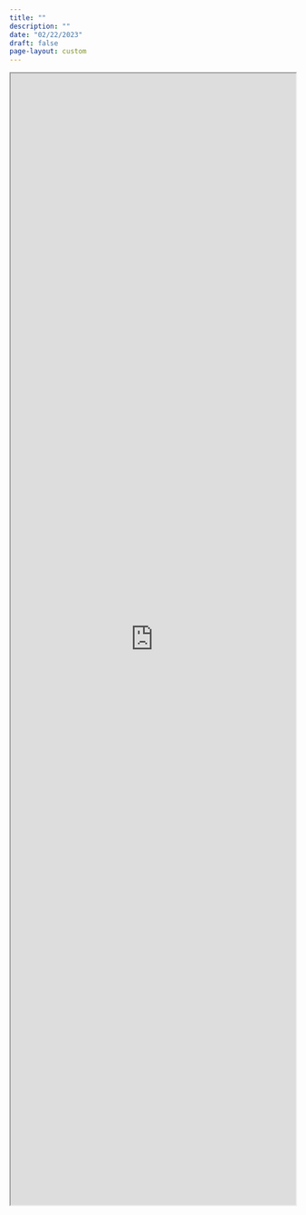 ```yaml
---
title: ""
description: ""
date: "02/22/2023"
draft: false
page-layout: custom
---
```


```{=html}

<div class="pdb-web-app">
    <iframe width="100%" height="2000" src="https://petebrown.shinyapps.io/managers/" title="Managerial records - all managers."></iframe>
</div>
```